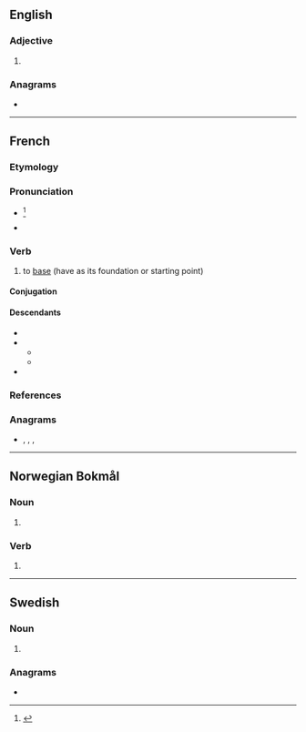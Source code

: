 {{also|Başer}}
==English==

===Adjective===
{{head|en|comparative adjective}}

# {{en-comparative of|base}}

===Anagrams===
* {{anagrams|en|a=abers|BSAer|Bares|Brase|Breas|Saber|bares|barse|bears|besra|braes|rabes|saber|sabre}}

----

==French==

===Etymology===
{{af|fr|base|-er}}

===Pronunciation===
* {{fr-IPA|bâser}}<ref>{{R:TLFi}}</ref>
* {{audio|fr|Fr-baser.ogg|Audio}}

===Verb===
{{fr-verb}}

# to [[base]] (have as its foundation or starting point)

====Conjugation====
{{fr-conj-auto|pron=bâser}}

====Descendants====
* {{desc|nl|baseren|bor=1}}
* {{desc|bor=1|no|-}}
** {{desc|nb|basere}}
** {{desc|nn|basere}}
* {{desc|ro|baza|bor=1}}

===References===
<references/>

===Anagrams===
* {{l|fr|brase}}, {{l|fr|brasé}}, {{l|fr|sabre}}, {{l|fr|sabré}}

----

==Norwegian Bokmål==

===Noun===
{{head|nb|noun form|g=m}}

# {{inflection of|nb|base||indef|p}}

===Verb===
{{nb-verb-form}}

# {{imperative of|nb|basere}}

----

==Swedish==

===Noun===
{{head|sv|noun form}}

# {{sv-noun-form-indef-pl|bas}}

===Anagrams===
* {{anagrams|sv|a=abers|sebra}}